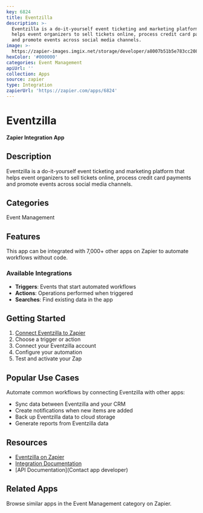 ```yaml
---
key: 6824
title: Eventzilla
description: >-
  Eventzilla is a do-it-yourself event ticketing and marketing platform that
  helps event organizers to sell tickets online, process credit card payments
  and promote events across social media channels.
image: >-
  https://zapier-images.imgix.net/storage/developer/a8007b51b5e783cc2087c0ef8d27f69c.png?auto=format%2Ccompress&ixlib=python-3.0.0&q=50
hexColor: '#000000'
categories: Event Management
apiUrl: ''
collection: Apps
source: zapier
type: Integration
zapierUrl: 'https://zapier.com/apps/6824'
---
```

# Eventzilla

**Zapier Integration App**

## Description

Eventzilla is a do-it-yourself event ticketing and marketing platform that helps event organizers to sell tickets online, process credit card payments and promote events across social media channels.

## Categories

Event Management

## Features

This app can be integrated with 7,000+ other apps on Zapier to automate workflows without code.

### Available Integrations

- **Triggers**: Events that start automated workflows
- **Actions**: Operations performed when triggered
- **Searches**: Find existing data in the app

## Getting Started

1. [Connect Eventzilla to Zapier](https://zapier.com/apps/6824)
2. Choose a trigger or action
3. Connect your Eventzilla account
4. Configure your automation
5. Test and activate your Zap

## Popular Use Cases

Automate common workflows by connecting Eventzilla with other apps:

- Sync data between Eventzilla and your CRM
- Create notifications when new items are added
- Back up Eventzilla data to cloud storage
- Generate reports from Eventzilla data

## Resources

- [Eventzilla on Zapier](https://zapier.com/apps/6824)
- [Integration Documentation](https://zapier.com/apps/6824/integrations)
- [API Documentation](Contact app developer)

## Related Apps

Browse similar apps in the Event Management category on Zapier.

